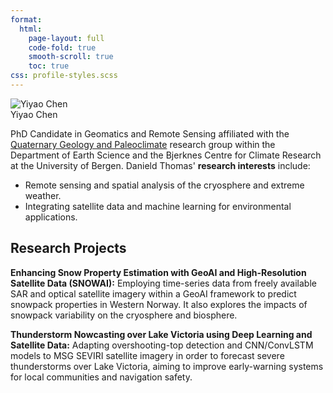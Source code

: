 ```yaml
---
format:
  html:
    page-layout: full
    code-fold: true
    smooth-scroll: true
    toc: true
css: profile-styles.scss
---
```


<!-- load Bootstrap Icons once (for the social icons) -->
<link rel="stylesheet" href="https://cdn.jsdelivr.net/npm/bootstrap-icons@1.11.3/font/bootstrap-icons.css">

```{=html}
<div class="profile-container">
  <!-- Profile Photo Section -->
  <div class="profile-photo-section">
    <img src="img/yiyao.png" alt="Yiyao Chen" class="profile-image">
   
   <div class="profile-social">
      <a href="yiyao.chen@uib.no" aria-label="Email"><i class="bi bi-envelope-fill"></i></a>
      <a href="https://www.linkedin.com/in/yiyao-chen-48984519a/" target="_blank" rel="noopener" aria-label="LinkedIn"><i class="bi bi-linkedin"></i></a>
      <a href="https://www4.uib.no/en/find-employees/Yiyao.Chen" target="_blank" rel="noopener" aria-label="Website"><i class="bi bi-globe2"></i></a>
    </div>
  </div>

  <!-- Main Content Section -->
  <div class="profile-content">
    <!-- Profile Header -->
    <div class="profile-header">
      <div class="profile-name">Yiyao Chen</div>
    </div>
    
    <!-- Profile Description -->
    <div class="profile-description">
      <p>PhD Candidate in Geomatics and Remote Sensing affiliated with the <a href="https://www4.uib.no/en/research/research-groups/quaternary-geology-and-paleoclimate">Quaternary Geology and Paleoclimate</a> research group within the Department of Earth Science and the Bjerknes Centre for Climate Research at the University of Bergen. Danield Thomas' <strong>research interests</strong> include:</p>
      
      <ul class="mb-0">
        <li>Remote sensing and spatial analysis of the cryosphere and extreme weather.</li>
        <li>Integrating satellite data and machine learning for environmental applications.</li>
      </ul>
    </div>

    <!-- Research Projects Section -->
    <div class="page-header">
      <h2>Research Projects</h2>
    </div>

    <div class="members-background-box">
      <p><strong>Enhancing Snow Property Estimation with GeoAI and High-Resolution Satellite Data (SNOWAI):</strong> Employing time-series data from freely available SAR and optical satellite imagery within a GeoAI framework to predict snowpack properties in Western Norway. It also explores the impacts of snowpack variability on the cryosphere and biosphere.</p>
    </div>

    <div class="members-background-box">
      <p><strong>Thunderstorm Nowcasting over Lake Victoria using Deep Learning and Satellite Data:</strong> Adapting overshooting-top detection and CNN/ConvLSTM models to MSG SEVIRI satellite imagery in order to forecast severe thunderstorms over Lake Victoria, aiming to improve early-warning systems for local communities and navigation safety.</p>
    </div>
  </div>
</div>
```

